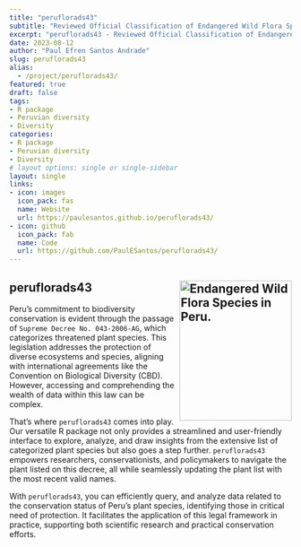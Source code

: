 ```yaml
---
title: "peruflorads43"
subtitle: "Reviewed Official Classification of Endangered Wild Flora Species in Peru"
excerpt: "peruflorads43 - Reviewed Official Classification of Endangered Wild Flora Species in Peru"
date: 2023-08-12
author: "Paul Efren Santos Andrade"
slug: peruflorads43
alias:
  - /project/peruflorads43/
featured: true
draft: false
tags:
- R package
- Peruvian diversity
- Diversity
categories:
- R package
- Peruvian diversity
- Diversity
# layout options: single or single-sidebar
layout: single
links:
- icon: images
  icon_pack: fas
  name: Website
  url: https://paulesantos.github.io/peruflorads43/
- icon: github
  icon_pack: fab
  name: Code
  url: https://github.com/PaulESantos/peruflorads43/
---
```


## peruflorads43 <a href='https://paulesantos.github.io/peruflorads43/'><img src='featured.jpg' align="right" height="250" width="200" alt='Endangered Wild Flora Species in Peru.'/></a>

Peru's commitment to biodiversity conservation is evident through the passage of `Supreme Decree No. 043-2006-AG`, which categorizes threatened plant species. This legislation addresses the protection of diverse ecosystems and species, aligning with international agreements like the Convention on Biological Diversity (CBD). However, accessing and comprehending the wealth of data within this law can be complex.

That's where `peruflorads43` comes into play. Our versatile R package not only provides a streamlined and user-friendly interface to explore, analyze, and draw insights from the extensive list of categorized plant species but also goes a step further. `peruflorads43` empowers researchers, conservationists, and policymakers to navigate the plant listed on this decree, all while seamlessly updating the plant list with the most recent valid names.

With `peruflorads43`, you can efficiently query, and analyze data related to the conservation status of Peru's plant species, identifying those in critical need of protection. It facilitates the application of this legal framework in practice, supporting both scientific research and practical conservation efforts.



